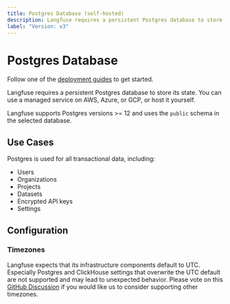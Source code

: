 ```yaml
---
title: Postgres Database (self-hosted)
description: Langfuse requires a persistent Postgres database to store its state.
label: "Version: v3"
---
```


# Postgres Database

<Callout type="info">

Follow one of the [deployment guides](/self-hosting#deployment-options) to get started.

</Callout>

Langfuse requires a persistent Postgres database to store its state.
You can use a managed service on AWS, Azure, or GCP, or host it yourself.

Langfuse supports Postgres versions >= 12 and uses the `public` schema in the selected database.

## Use Cases

Postgres is used for all transactional data, including:

- Users
- Organizations
- Projects
- Datasets
- Encrypted API keys
- Settings

## Configuration

### Timezones

Langfuse expects that its infrastructure components default to UTC.
Especially Postgres and ClickHouse settings that overwrite the UTC default are not supported and may lead to unexpected behavior.
Please vote on this [GitHub Discussion](https://github.com/orgs/langfuse/discussions/5046) if you would like us to consider supporting other timezones.

